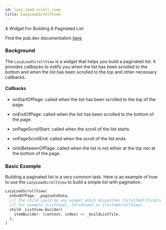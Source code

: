 ```yaml
---
id: lazy_load_scroll_view
title: LazyLoadScrollView
---
```


A Widget For Building A Paginated List

Find the pub.dev documentation [here](https://pub.dev/documentation/stream_chat_flutter_core/latest/stream_chat_flutter_core/LazyLoadScrollView-class.html)

### Background

The `LazyLoadScrollView` is a widget that helps you build a paginated list.
It provides callbacks to notify you when the list has been scrolled to the bottom and when the list has been scrolled to the top and other necessary callbacks.

#### Callbacks

* onStartOfPage: called when the list has been scrolled to the top of the page.

* onEndOfPage: called when the list has been scrolled to the bottom of the page.

* onPageScrollStart: called when the scroll of the list starts.

* onPageScrollEnd: called when the scroll of the list ends.

* onInBetweenOfPage: called when the list is not either at the top nor at the bottom of the page.

### Basic Example

Building a paginated list is a very common task. Here is an example of how to use the `LazyLoadScrollView` to build a simple list with pagination.

```dart
LazyLoadScrollView(
  onEndOfPage: _paginateData,
  /// The child could be any widget which dispatches [ScrollNotification]s.
  /// For example [ListView], [GridView] or [CustomScrollView].
  child: ListView.builder(
    itemBuilder: (context, index) => _buildListTile,
  ),
)
```
